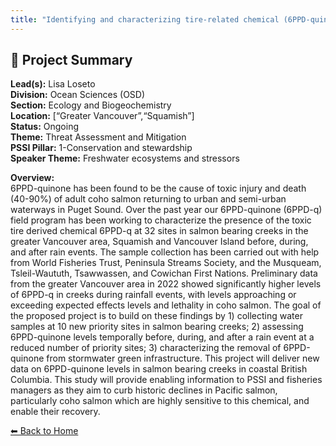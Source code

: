 ```yaml
---
title: "Identifying and characterizing tire-related chemical (6PPD-quinone) toxic hotspots in salmon habitat"
---
```


## 🧬 Project Summary

**Lead(s):** Lisa Loseto  
**Division:** Ocean Sciences (OSD)  
**Section:** Ecology and Biogeochemistry  
**Location:** ["Greater Vancouver","Squamish"]  
**Status:** Ongoing  
**Theme:** Threat Assessment and Mitigation  
**PSSI Pillar:** 1-Conservation and stewardship  
**Speaker Theme:** Freshwater ecosystems and stressors  

**Overview:**  
6PPD-quinone has been found to be the cause of toxic injury and death (40-90%)
of adult coho salmon returning to urban and semi-urban waterways in Puget
Sound. Over the past year our 6PPD-quinone (6PPD-q) field program has been
working to characterize the presence of the toxic tire derived chemical 6PPD-q
at 32 sites in salmon bearing creeks in the greater Vancouver area, Squamish
and Vancouver Island before, during, and after rain events. The sample
collection has been carried out with help from World Fisheries Trust,
Peninsula Streams Society, and the Musqueam, Tsleil-Waututh, Tsawwassen, and
Cowichan First Nations. Preliminary data from the greater Vancouver area in
2022 showed significantly higher levels of 6PPD-q in creeks during rainfall
events, with levels approaching or exceeding expected effects levels and
lethality in coho salmon. The goal of the proposed project is to build on
these findings by 1) collecting water samples at 10 new priority sites in
salmon bearing creeks; 2) assessing 6PPD-quinone levels temporally before,
during, and after a rain event at a reduced number of priority sites; 3)
characterizing the removal of 6PPD-quinone from stormwater green
infrastructure. This project will deliver new data on 6PPD-quinone levels in
salmon bearing creeks in coastal British Columbia. This study will provide
enabling information to PSSI and fisheries managers as they aim to curb
historic declines in Pacific salmon, particularly coho salmon which are highly
sensitive to this chemical, and enable their recovery.



[⬅ Back to Home](../index.qmd)
